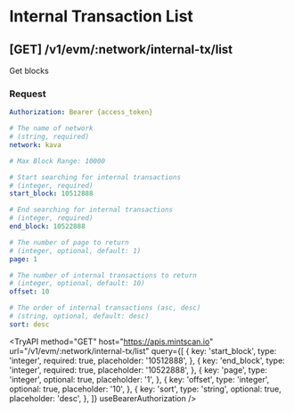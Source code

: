 
# Internal Transaction List

## **[GET]** /v1/evm/:network/internal-tx/list

Get blocks

### Request

```yaml filename="Headers"
Authorization: Bearer {access_token}
```

```yaml filename="Parameters"
# The name of network
# (string, required)
network: kava
```

```yaml filename="Queries"
# Max Block Range: 10000

# Start searching for internal transactions
# (integer, required)
start_block: 10512888

# End searching for internal transactions
# (integer, required)
end_block: 10522888

# The number of page to return
# (integer, optional, default: 1)
page: 1

# The number of internal transactions to return
# (integer, optional, default: 10)
offset: 10

# The order of internal transactions (asc, desc)
# (string, optional, default: desc)
sort: desc
```

<TryAPI
  method="GET"
  host="https://apis.mintscan.io"
  url="/v1/evm/:network/internal-tx/list"
  query={[
    {
      key: 'start_block',
      type: 'integer',
      required: true,
      placeholder: '10512888',
    },
    {
      key: 'end_block',
      type: 'integer',
      required: true,
      placeholder: '10522888',
    },
    {
      key: 'page',
      type: 'integer',
      optional: true,
      placeholder: '1',
    },
    {
      key: 'offset',
      type: 'integer',
      optional: true,
      placeholder: '10',
    },
    {
      key: 'sort',
      type: 'string',
      optional: true,
      placeholder: 'desc',
    },
  ]}
  useBearerAuthorization
/>
